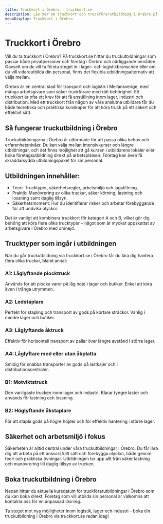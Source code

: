 ```yaml
---
title: Truckkort i Örebro - truckkort.se
description: Läs mer om truckkort och truckförarutbildning i Örebro på truckkort.se
menuDisplay: Truckkort i Örebro
---
```


# Truckkort i Örebro

Vill du ta truckkort i Örebro? På truckkort.se hittar du truckutbildningar som passar både privatpersoner och företag i Örebro och närliggande områden. Oavsett om du vill ta första steget in i lager- och logistikbranschen eller om du vill vidareutbilda din personal, finns det flexibla utbildningsalternativ att välja mellan.

Örebro är en central stad för transport och logistik i Mellansverige, med många arbetsgivare som söker truckförare med rätt behörighet. Ett truckkort är ofta ett krav för att få anställning inom lager, industri och distribution. Med ett truckkort från någon av våra anslutna utbildare får du både teoretiska och praktiska kunskaper för att köra truck på ett säkert och effektivt sätt.

## Så fungerar truckutbildning i Örebro

Truckutbildningarna i Örebro är utformade för att passa olika behov och erfarenhetsnivåer. Du kan välja mellan intensivkurser och längre utbildningar, och det finns möjlighet att gå kursen i utbildarens lokaler eller boka företagsutbildning direkt på arbetsplatsen. Företag kan även få skräddarsydda utbildningspaket för sin personal.

## Utbildningen innehåller:

- Teori: Trucktyper, säkerhetsregler, arbetsmiljö och lagstiftning.
- Praktik: Manövrering av olika truckar, säker körning, lastning och lossning samt daglig tillsyn.
- Säkerhetsmoment: Hur du identifierar risker och arbetar förebyggande för att undvika olyckor.

Det är vanligt att kombinera truckkort för kategori A och B, vilket gör dig behörig att köra flera olika trucktyper – något som är mycket uppskattat av arbetsgivare i Örebro med omnejd.

## Trucktyper som ingår i utbildningen

När du går truckutbildning via truckkort.se i Örebro får du lära dig hantera flera olika truckar, bland annat:

### A1: Låglyftande plocktruck

Används för att plocka varor på låg höjd i lager och butiker. Enkel att köra även i trånga utrymmen.

### A2: Ledstaplare

Perfekt för stapling och transport av gods på kortare sträckor. Vanlig i mindre lager och butiker.

### A3: Låglyftande åktruck

Effektiv för horisontell transport av pallar över längre avstånd i större lager.

### A4: Låglyftare med eller utan åkplatta

Smidig för snabba transporter av gods på lastkajer och i distributionscentraler.

### B1: Motviktstruck

Den vanligaste trucken inom lager och industri. Klarar tyngre laster och används för lastning och lossning.

### B2: Höglyftande åkstaplare

För att stapla gods på högre höjder och för effektiv hantering i större lager.

## Säkerhet och arbetsmiljö i fokus

Säkerheten är alltid central under våra truckutbildningar i Örebro. Du får lära dig att arbeta på ett ansvarsfullt sätt och förebygga olyckor, både genom teori och praktiska övningar. Utbildningen tar upp allt från säker lastning och manövrering till daglig tillsyn av trucken.

## Boka truckutbildning i Örebro

Nedan hittar du aktuella kursdatum för truckförarutbildningar i Örebro som du kan boka direkt. Företag som vill utbilda sin personal är välkomna att kontakta oss för en anpassad lösning.

Ta steget mot nya möjligheter inom logistik, lager och industri – boka din truckutbildning i Örebro via truckkort.se redan idag!

<ForkliftCourses city="orebro" />
